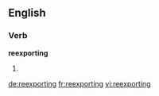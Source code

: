 ==English==

===Verb===
'''reexporting'''
# {{present participle of|reexport}}

[[de:reexporting]]
[[fr:reexporting]]
[[vi:reexporting]]